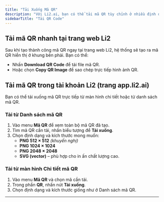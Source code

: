 ```yaml
---
title: "Tải Xuống Mã QR"
description: "Với Li2.ai, bạn có thể tải mã QR tùy chỉnh ở nhiều định dạng và kích thước khác nhau để phù hợp với các mục đích sử dụng. "
sidebarTitle: "Tải QR Code"
---
```


## Tải mã QR nhanh tại trang web Li2

Sau khi tạo thành công mã QR ngay tại trang web Li2, hệ thống sẽ tạo ra mã QR hiển thị ở khung bên phải. Bạn có thể:

- Nhấn **Download QR Code** để tải file mã QR.
- Hoặc chọn **Copy QR Image** để sao chép trực tiếp hình ảnh QR.

## Tải mã QR trong tài khoản Li2 (trang app.li2.ai)

Bạn có thể tải xuống mã QR trực tiếp từ màn hình chi tiết hoặc từ danh sách mã QR.

### Tải từ **Danh sách mã QR**

1. Vào menu **Mã QR** để xem toàn bộ mã QR đã tạo.
2. Tìm mã QR cần tải, nhấn biểu tượng <Icon icon="arrow-down-to-bracket" iconType="regular" /> để **Tải xuống**.
3. Chọn định dạng và kích thước mong muốn:
   - **PNG 512 × 512** _(khuyến nghị)_
   - **PNG 1024 × 1024**
   - **PNG 2048 × 2048**
   - **SVG (vector)** – phù hợp cho in ấn chất lượng cao.

### Tải từ màn hình **Chi tiết mã QR**

1. Vào menu **Mã QR** và chọn mã cần tải.
2. Trong phần **QR**, nhấn nút **Tải xuống**.
3. Chọn định dạng và kích thước giống như ở Danh sách mã QR.

---